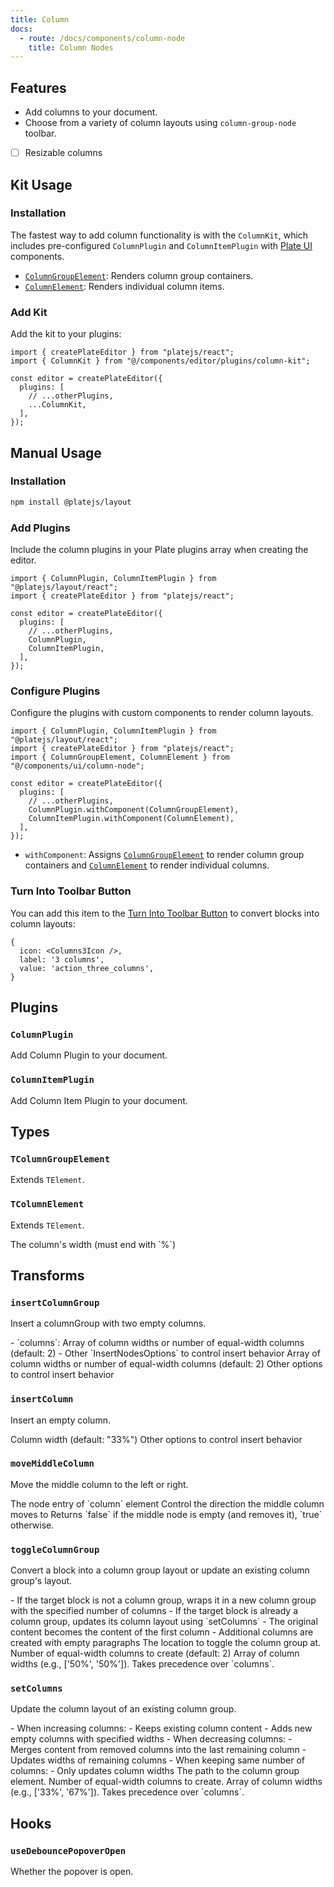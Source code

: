 ```yaml
---
title: Column
docs:
  - route: /docs/components/column-node
    title: Column Nodes
---
```


<ComponentPreview name="column-demo" />

<PackageInfo>

## Features

- Add columns to your document.
- Choose from a variety of column layouts using `column-group-node` toolbar.
- [ ] Resizable columns

</PackageInfo>

## Kit Usage

<Steps>

### Installation

The fastest way to add column functionality is with the `ColumnKit`, which includes pre-configured `ColumnPlugin` and `ColumnItemPlugin` with [Plate UI](/docs/installation/plate-ui) components.

<ComponentSource name="column-kit" />

- [`ColumnGroupElement`](/docs/components/column-node): Renders column group containers.
- [`ColumnElement`](/docs/components/column-node): Renders individual column items.

### Add Kit

Add the kit to your plugins:

```tsx
import { createPlateEditor } from "platejs/react";
import { ColumnKit } from "@/components/editor/plugins/column-kit";

const editor = createPlateEditor({
  plugins: [
    // ...otherPlugins,
    ...ColumnKit,
  ],
});
```

</Steps>

## Manual Usage

<Steps>

### Installation

```bash
npm install @platejs/layout
```

### Add Plugins

Include the column plugins in your Plate plugins array when creating the editor.

```tsx
import { ColumnPlugin, ColumnItemPlugin } from "@platejs/layout/react";
import { createPlateEditor } from "platejs/react";

const editor = createPlateEditor({
  plugins: [
    // ...otherPlugins,
    ColumnPlugin,
    ColumnItemPlugin,
  ],
});
```

### Configure Plugins

Configure the plugins with custom components to render column layouts.

```tsx
import { ColumnPlugin, ColumnItemPlugin } from "@platejs/layout/react";
import { createPlateEditor } from "platejs/react";
import { ColumnGroupElement, ColumnElement } from "@/components/ui/column-node";

const editor = createPlateEditor({
  plugins: [
    // ...otherPlugins,
    ColumnPlugin.withComponent(ColumnGroupElement),
    ColumnItemPlugin.withComponent(ColumnElement),
  ],
});
```

- `withComponent`: Assigns [`ColumnGroupElement`](/docs/components/column-node) to render column group containers and [`ColumnElement`](/docs/components/column-node) to render individual columns.

### Turn Into Toolbar Button

You can add this item to the [Turn Into Toolbar Button](/docs/toolbar#turn-into-toolbar-button) to convert blocks into column layouts:

```tsx
{
  icon: <Columns3Icon />,
  label: '3 columns',
  value: 'action_three_columns',
}
```

</Steps>

## Plugins

### `ColumnPlugin`

Add Column Plugin to your document.

### `ColumnItemPlugin`

Add Column Item Plugin to your document.

## Types

### `TColumnGroupElement`

Extends `TElement`.

### `TColumnElement`

Extends `TElement`.

<API name="TColumnElement">
  <APIAttributes>
    <APIItem name="width" type="string" optional>
      The column's width (must end with `%`)
    </APIItem>
  </APIAttributes>
</API>

## Transforms

### `insertColumnGroup`

Insert a columnGroup with two empty columns.

<API name="insertColumnGroup">
  <APIOptions type="InsertNodesOptions & { columns?: number[] | number }">
    - `columns`: Array of column widths or number of equal-width columns (default: 2) -
    Other `InsertNodesOptions` to control insert behavior
    <APIItem name="columns" type="number[] | number" optional>
      Array of column widths or number of equal-width columns (default: 2)
    </APIItem>
    <APIItem name="...InsertNodesOptions" type="InsertNodesOptions">
      Other options to control insert behavior
    </APIItem>
  </APIOptions>
</API>

### `insertColumn`

Insert an empty column.

<API name="insertColumn">
  <APIOptions type="InsertNodesOptions & { width?: string }">
    <APIItem name="width" type="string" optional>
      Column width (default: "33%")
    </APIItem>
    <APIItem name="...InsertNodesOptions" type="InsertNodesOptions">
      Other options to control insert behavior
    </APIItem>
  </APIOptions>
</API>

### `moveMiddleColumn`

Move the middle column to the left or right.

<API name="moveMiddleColumn">
<APIParameters>
  <APIItem name="nodeEntry" type="NodeEntry">
    The node entry of `column` element
  </APIItem>
  <APIItem name="options" type="{ direction: 'left' | 'right' }">
    Control the direction the middle column moves to
  </APIItem>
</APIParameters>

<APIReturns type="boolean">
  Returns `false` if the middle node is empty (and removes it), `true` otherwise.
</APIReturns>
</API>

### `toggleColumnGroup`

Convert a block into a column group layout or update an existing column group's layout.

<API name="toggleColumnGroup">
  - If the target block is not a column group, wraps it in a new column group with the
  specified number of columns - If the target block is already a column group, updates its
  column layout using `setColumns` - The original content becomes the content of the first
  column - Additional columns are created with empty paragraphs
  <APIOptions type="object">
    <APIItem name="at" type="Location" optional>
      The location to toggle the column group at.
    </APIItem>
    <APIItem name="columns" type="number" optional>
      Number of equal-width columns to create (default: 2)
    </APIItem>
    <APIItem name="widths" type="string[]" optional>
      Array of column widths (e.g., ['50%', '50%']). Takes precedence over `columns`.
    </APIItem>
  </APIOptions>
</API>

### `setColumns`

Update the column layout of an existing column group.

<API name="setColumns">
  - When increasing columns: - Keeps existing column content - Adds new empty columns with
  specified widths - When decreasing columns: - Merges content from removed columns into
  the last remaining column - Updates widths of remaining columns - When keeping same
  number of columns: - Only updates column widths
  <APIOptions type="object">
    <APIItem name="at" type="Path">
      The path to the column group element.
    </APIItem>
    <APIItem name="columns" type="number" optional>
      Number of equal-width columns to create.
    </APIItem>
    <APIItem name="widths" type="string[]" optional>
      Array of column widths (e.g., ['33%', '67%']). Takes precedence over `columns`.
    </APIItem>
  </APIOptions>
</API>

## Hooks

### `useDebouncePopoverOpen`

<API name="useDebouncePopoverOpen">
  <APIReturns type="boolean">Whether the popover is open.</APIReturns>
</API>
